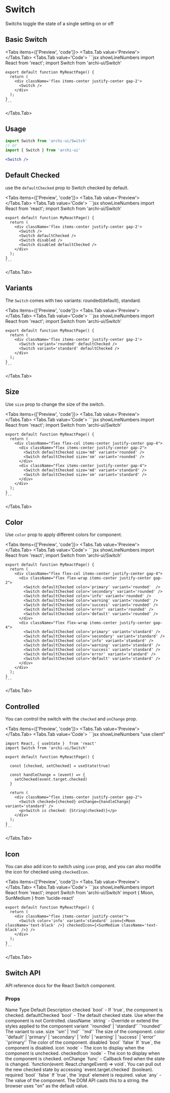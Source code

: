 
# Switch

Switchs toggle the state of a single setting on or off

## Basic Switch
<Tabs items={['Preview', 'code']}>
  <Tabs.Tab value='Preview'>
    <BasicSwitch />
  </Tabs.Tab>
  <Tabs.Tab value='Code'>
    ```jsx showLineNumbers
    import React from 'react';
    import Switch from 'archi-ui/Switch'

    export default function MyReactPage() {
      return (
        <div className='flex items-center justify-center gap-2'>
          <Switch />
        </div>
      );
    }
    ```
  </Tabs.Tab>
</Tabs>

## Usage
```jsx
import Switch from 'archi-ui/Switch'
// or
import { Switch } from 'archi-ui'
```
```jsx
<Switch />
```

## Default Checked
use the `defaultChecked` prop to Switch checked by default.

<Tabs items={['Preview', 'code']}>
  <Tabs.Tab value='Preview'>
    <DefaultCheckedSwitch />
  </Tabs.Tab>
  <Tabs.Tab value='Code'>
    ```jsx showLineNumbers
    import React from 'react';
    import Switch from 'archi-ui/Switch'

    export default function MyReactPage() {
      return (
        <div className='flex items-center justify-center gap-2'>
          <Switch />
          <Switch defaultChecked />
          <Switch disabled />
          <Switch disabled defaultChecked />
        </div>
      );
    }
    ```
  </Tabs.Tab>
</Tabs>

## Variants
The `Switch` comes with two variants: rounded(default), standard.

<Tabs items={['Preview', 'code']}>
  <Tabs.Tab value='Preview'>
    <SwitchVariant />
  </Tabs.Tab>
  <Tabs.Tab value='Code'>
    ```jsx showLineNumbers
    import React from 'react';
    import Switch from 'archi-ui/Switch'

    export default function MyReactPage() {
      return (
        <div className='flex items-center justify-center gap-2'>
          <Switch variant='rounded' defaultChecked />
          <Switch variant='standard' defaultChecked />
        </div>
      );
    }
    ```
  </Tabs.Tab>
</Tabs>

## Size
Use `size` prop to change the size of the switch.

<Tabs items={['Preview', 'code']}>
  <Tabs.Tab value='Preview'>
    <SwitchSize />
  </Tabs.Tab>
  <Tabs.Tab value='Code'>
    ```jsx showLineNumbers
    import React from 'react';
    import Switch from 'archi-ui/Switch'

    export default function MyReactPage() {
      return (
        <div className="flex flex-col items-center justify-center gap-4">
          <div className="flex items-center justify-center gap-2">
            <Switch defaultChecked size='md' variant='rounded' />
            <Switch defaultChecked size='sm' variant='rounded' />
          </div>
          <div className="flex items-center justify-center gap-4">
            <Switch defaultChecked size='md' variant='standard' />
            <Switch defaultChecked size='sm' variant='standard' />
          </div>
        </div>
      );
    }
    ```
  </Tabs.Tab>
</Tabs>

## Color
Use `color` prop to apply different colors for component.

<Tabs items={['Preview', 'code']}>
  <Tabs.Tab value='Preview'>
    <SwitchColor />
  </Tabs.Tab>
  <Tabs.Tab value='Code'>
    ```jsx showLineNumbers
    import React from 'react';
    import Switch from 'archi-ui/Switch'

    export default function MyReactPage() {
      return (
        <div className="flex flex-col items-center justify-center gap-4">
          <div className="flex flex-wrap items-center justify-center gap-2">
            <Switch defaultChecked color='primary' variant='rounded'  />
            <Switch defaultChecked color='secondary' variant='rounded' />
            <Switch defaultChecked color='info' variant='rounded' />
            <Switch defaultChecked color='warning' variant='rounded' />
            <Switch defaultChecked color='success' variant='rounded' />
            <Switch defaultChecked color='error' variant='rounded' />
            <Switch defaultChecked color='default' variant='rounded' />
          </div>
          <div className="flex flex-wrap items-center justify-center gap-4">
            <Switch defaultChecked color='primary' variant='standard' />
            <Switch defaultChecked color='secondary' variant='standard' />
            <Switch defaultChecked color='info' variant='standard' />
            <Switch defaultChecked color='warning' variant='standard' />
            <Switch defaultChecked color='success' variant='standard' />
            <Switch defaultChecked color='error' variant='standard' />
            <Switch defaultChecked color='default' variant='standard' />
          </div>
        </div>
      );
    }
    ```
  </Tabs.Tab>
</Tabs>

## Controlled
You can control the switch with the `checked` and `onChange` prop.

<Tabs items={['Preview', 'code']}>
  <Tabs.Tab value='Preview'>
    <ControlledSwitch />
  </Tabs.Tab>
  <Tabs.Tab value='Code'>
    ```jsx showLineNumbers
    "use client"

    import React, { useState }  from 'react'
    import Switch from 'archi-ui/Switch'

    export default function MyReactPage() {

      const [checked, setChecked] = useState(true)

      const handleChange = (event) => {
        setChecked(event.target.checked)
      }

      return (
        <div className="flex items-center justify-center gap-2">
          <Switch checked={checked} onChange={handleChange} variant='standard' />
          <p>Switch is checked: {String(checked)}</p>
        </div>
      );
    }
    ```
  </Tabs.Tab>
</Tabs>

## Icon
You can also add icon to switch using `icon` prop, and you can also modifie the icon for checked using `checkedIcon`.

<Tabs items={['Preview', 'code']}>
  <Tabs.Tab value='Preview'>
    <IconSwitch />
  </Tabs.Tab>
  <Tabs.Tab value='Code'>
    ```jsx showLineNumbers
    import React from 'react';
    import Switch from 'archi-ui/Switch'
    import { Moon, SunMedium } from 'lucide-react'

    export default function MyReactPage() {
      return (
        <div className="flex items-center justify-center">
          <Switch color='info' variant='standard' icon={<Moon className='text-black' />} checkedIcon={<SunMedium className='text-black' />} />
        </div>
      );
    }
    ```
  </Tabs.Tab>
</Tabs>

## Switch API
API reference docs for the React Switch component.

### Props
<Table>
  <thead>
    <Table.Tr>
      <Table.Th>Name</Table.Th>
      <Table.Th>Type</Table.Th>
      <Table.Th>Default</Table.Th>
      <Table.Th>Description</Table.Th>
    </Table.Tr>
  </thead>
  <tbody>
    <Table.Tr>
      <Table.Td>checked</Table.Td>
      <Table.Td>`bool`</Table.Td>
      <Table.Td>-</Table.Td>
      <Table.Td>If `true`, the component is checked.</Table.Td>
    </Table.Tr>
    <Table.Tr>
      <Table.Td>defaultChecked</Table.Td>
      <Table.Td>`bool`</Table.Td>
      <Table.Td>-</Table.Td>
      <Table.Td>The default checked state. Use when the component is not Controlled.</Table.Td>
    </Table.Tr>
    <Table.Tr>
      <Table.Td>className</Table.Td>
      <Table.Td>`string`</Table.Td>
      <Table.Td>-</Table.Td>
      <Table.Td>Override or extend the styles applied to the component</Table.Td>
    </Table.Tr>
    <Table.Tr>
      <Table.Td>variant</Table.Td>
      <Table.Td>`'rounded' | 'standard'`</Table.Td>
      <Table.Td>`'rounded'`</Table.Td>
      <Table.Td>The variant to use.</Table.Td>
    </Table.Tr>
    <Table.Tr>
      <Table.Td>size</Table.Td>
      <Table.Td>`'sm' | 'md'`</Table.Td>
      <Table.Td>`'md'`</Table.Td>
      <Table.Td>The size of the component.</Table.Td>
    </Table.Tr>
    <Table.Tr>
      <Table.Td>color</Table.Td>
      <Table.Td>`'default' | 'primary' | 'secondary' | 'info' | 'warning' | 'success' | 'error'`</Table.Td>
      <Table.Td>`'primary'`</Table.Td>
      <Table.Td>The color of the component.</Table.Td>
    </Table.Tr>
    <Table.Tr>
      <Table.Td>disabled</Table.Td>
      <Table.Td>`bool`</Table.Td>
      <Table.Td>`false`</Table.Td>
      <Table.Td>If `true`, the component is disabled.</Table.Td>
    </Table.Tr>
    <Table.Tr>
      <Table.Td>icon</Table.Td>
      <Table.Td>`node`</Table.Td>
      <Table.Td>-</Table.Td>
      <Table.Td>The icon to display when the component is unchecked.</Table.Td>
    </Table.Tr>
    <Table.Tr>
      <Table.Td>checkedIcon</Table.Td>
      <Table.Td>`node`</Table.Td>
      <Table.Td>-</Table.Td>
      <Table.Td>The icon to display when the component is checked.</Table.Td>
    </Table.Tr>
    <Table.Tr>
      <Table.Td>onChange</Table.Td>
      <Table.Td>`func`</Table.Td>
      <Table.Td>-</Table.Td>
      <Table.Td>Callback fired when the state is changed. `function(event: React.changeEvent) => void`. You can pull out the new checked state by accessing `event.target.checked` (boolean).</Table.Td>
    </Table.Tr>
    <Table.Tr>
      <Table.Td>required</Table.Td>
      <Table.Td>`bool`</Table.Td>
      <Table.Td>`false`</Table.Td>
      <Table.Td>If `true`, the `input` element is required.</Table.Td>
    </Table.Tr>
    <Table.Tr>
      <Table.Td>value</Table.Td>
      <Table.Td>`any`</Table.Td>
      <Table.Td>-</Table.Td>
      <Table.Td>The value of the component. The DOM API casts this to a string. the browser uses "on" as the default value.</Table.Td>
    </Table.Tr>
  </tbody>
</Table>

